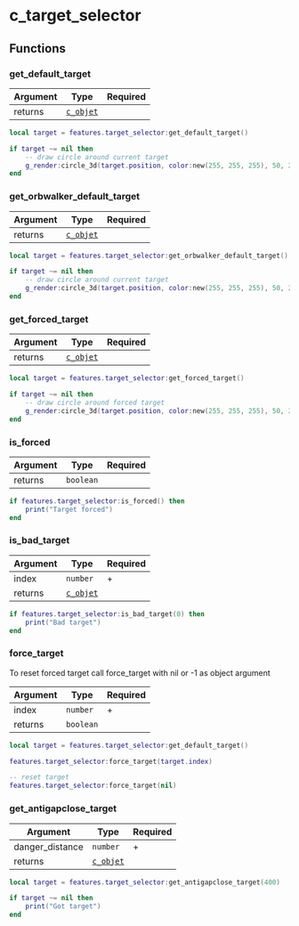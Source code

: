 
# c_target_selector

## Functions

### get_default_target

| Argument | Type                           | Required |
| -------- | ------------------------------ | -------- |
| returns  | [`c_objet`](/classes/c_object) |          |

```lua /get_default_target/
local target = features.target_selector:get_default_target()

if target ~= nil then
    -- draw circle around current target
    g_render:circle_3d(target.position, color:new(255, 255, 255), 50, 2, 25, 2)
end
```

### get_orbwalker_default_target

| Argument | Type                           | Required |
| -------- | ------------------------------ | -------- |
| returns  | [`c_objet`](/classes/c_object) |          |

```lua /get_orbwalker_default_target/
local target = features.target_selector:get_orbwalker_default_target()

if target ~= nil then
    -- draw circle around current target
    g_render:circle_3d(target.position, color:new(255, 255, 255), 50, 2, 25, 2)
end
```

### get_forced_target

| Argument | Type                           | Required |
| -------- | ------------------------------ | -------- |
| returns  | [`c_objet`](/classes/c_object) |          |

```lua /get_forced_target/
local target = features.target_selector:get_forced_target()

if target ~= nil then
    -- draw circle around forced target
    g_render:circle_3d(target.position, color:new(255, 255, 255), 50, 2, 25, 2)
end
```

### is_forced

| Argument | Type      | Required |
| -------- | --------- | -------- |
| returns  | `boolean` |          |

```lua /is_forced/
if features.target_selector:is_forced() then
    print("Target forced")
end
```

### is_bad_target

| Argument | Type                           | Required |
| -------- | ------------------------------ | -------- |
| index    | `number`                       | +        |
| returns  | [`c_objet`](/classes/c_object) |          |

```lua /is_bad_target/
if features.target_selector:is_bad_target(0) then
    print("Bad target")
end
```

### force_target

<Callout type="warning" emoji="⚠️">
  To reset forced target call force_target with nil or -1 as object argument
</Callout>

| Argument | Type      | Required |
| -------- | --------- | -------- |
| index    | `number`  | +        |
| returns  | `boolean` |          |

```lua /force_target/
local target = features.target_selector:get_default_target()

features.target_selector:force_target(target.index)

-- reset target
features.target_selector:force_target(nil)
```

### get_antigapclose_target

| Argument        | Type                           | Required |
| --------------- | ------------------------------ | -------- |
| danger_distance | `number`                       | +        |
| returns         | [`c_objet`](/classes/c_object) |          |

```lua /get_antigapclose_target/
local target = features.target_selector:get_antigapclose_target(400)

if target ~= nil then
    print("Got target")
end
```
